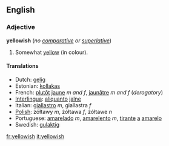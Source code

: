 ==English==
===Adjective===
'''yellowish''' (''no [[comparative]] or [[superlative]]'')

#Somewhat [[yellow]] (in colour).

====Translations====
*Dutch: [[gelig]]
*Estonian: [[kollakas]]
*French: [[plutôt]] [[jaune]] ''m and f'', [[jaunâtre]] ''m and f'' (''derogatory'')
*[[Interlingua]]: [[aliquanto]] [[jalne]]
*Italian: [[giallastro]] ''m'', giallastra ''f''
*[[Polish]]: żółtawy ''m'', żółtawa ''f'', żółtawe ''n''
*Portuguese: [[amarelado]] ''m'', [[amarelento]] ''m'', [[tirante]] [[a]] [[amarelo]]
*Swedish: [[gulaktig]]

[[fr:yellowish]]
[[it:yellowish]]